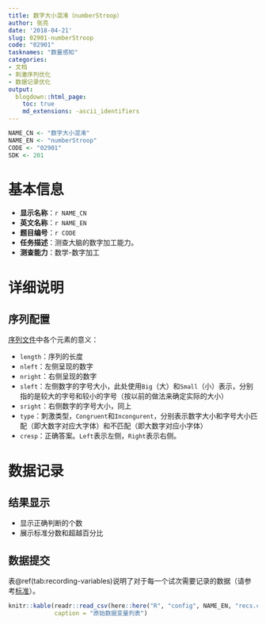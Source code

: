 ```yaml
---
title: 数字大小混淆（numberStroop）
author: 张亮
date: '2018-04-21'
slug: 02901-numberStroop
code: "02901"
tasknames: "数量感知"
categories:
- 文档
- 刺激序列优化
- 数据记录优化
output:
  blogdown::html_page:
    toc: true
    md_extensions: -ascii_identifiers
---
```


```r
NAME_CN <- "数字大小混淆"
NAME_EN <- "numberStroop"
CODE <- "02901"
SDK <- 201
```

# 基本信息

* **显示名称**：`r NAME_CN`
* **英文名称**：`r NAME_EN`
* **题目编号**：`r CODE`
* **任务描述**：测查大脑的数字加工能力。
* **测查能力**：数学-数字加工

# 详细说明

## 序列配置

[序列文件](/seq/02901_numberStroop.json)中各个元素的意义：

* `length`：序列的长度
* `nleft`：左侧呈现的数字
* `nright`：右侧呈现的数字
* `sleft`：左侧数字的字号大小，此处使用`Big`（大）和`Small`（小）表示，分别指的是较大的字号和较小的字号（按以前的做法来确定实际的大小）
* `sright`：右侧数字的字号大小，同上
* `type`：刺激类型，`Congruent`和`Incongurent`，分别表示数字大小和字号大小匹配（即大数字对应大字体）和不匹配（即大数字对应小字体）
* `cresp`：正确答案。`Left`表示左侧，`Right`表示右侧。

# 数据记录

## 结果显示

+ 显示正确判断的个数
+ 展示标准分数和超越百分比

## 数据提交

表\@ref(tab:recording-variables)说明了对于每一个试次需要记录的数据（请参考[标准](`r blogdown::shortcode("relref", "standard")`)）。

```r
knitr::kable(readr::read_csv(here::here("R", "config", NAME_EN, "recs.csv")),
             caption = "原始数据变量列表")
```
